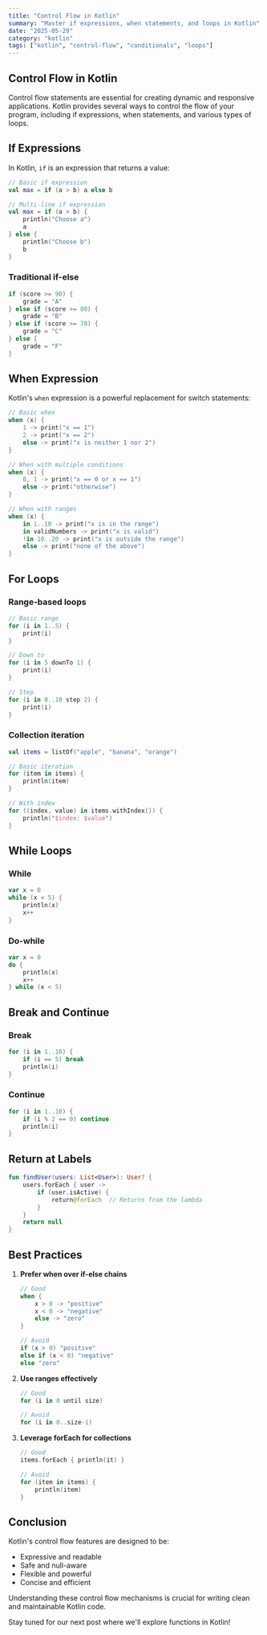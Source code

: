 ```yaml
---
title: "Control Flow in Kotlin"
summary: "Master if expressions, when statements, and loops in Kotlin"
date: "2025-05-29"
category: "kotlin"
tags: ["kotlin", "control-flow", "conditionals", "loops"]
---
```


## Control Flow in Kotlin

Control flow statements are essential for creating dynamic and responsive applications. Kotlin provides several ways to control the flow of your program, including if expressions, when statements, and various types of loops.

## If Expressions

In Kotlin, `if` is an expression that returns a value:

```kotlin
// Basic if expression
val max = if (a > b) a else b

// Multi-line if expression
val max = if (a > b) {
    println("Choose a")
    a
} else {
    println("Choose b")
    b
}
```

### Traditional if-else

```kotlin
if (score >= 90) {
    grade = "A"
} else if (score >= 80) {
    grade = "B"
} else if (score >= 70) {
    grade = "C"
} else {
    grade = "F"
}
```

## When Expression

Kotlin's `when` expression is a powerful replacement for switch statements:

```kotlin
// Basic when
when (x) {
    1 -> print("x == 1")
    2 -> print("x == 2")
    else -> print("x is neither 1 nor 2")
}

// When with multiple conditions
when (x) {
    0, 1 -> print("x == 0 or x == 1")
    else -> print("otherwise")
}

// When with ranges
when (x) {
    in 1..10 -> print("x is in the range")
    in validNumbers -> print("x is valid")
    !in 10..20 -> print("x is outside the range")
    else -> print("none of the above")
}
```

## For Loops

### Range-based loops

```kotlin
// Basic range
for (i in 1..5) {
    print(i)
}

// Down to
for (i in 5 downTo 1) {
    print(i)
}

// Step
for (i in 0..10 step 2) {
    print(i)
}
```

### Collection iteration

```kotlin
val items = listOf("apple", "banana", "orange")

// Basic iteration
for (item in items) {
    println(item)
}

// With index
for ((index, value) in items.withIndex()) {
    println("$index: $value")
}
```

## While Loops

### While

```kotlin
var x = 0
while (x < 5) {
    println(x)
    x++
}
```

### Do-while

```kotlin
var x = 0
do {
    println(x)
    x++
} while (x < 5)
```

## Break and Continue

### Break

```kotlin
for (i in 1..10) {
    if (i == 5) break
    println(i)
}
```

### Continue

```kotlin
for (i in 1..10) {
    if (i % 2 == 0) continue
    println(i)
}
```

## Return at Labels

```kotlin
fun findUser(users: List<User>): User? {
    users.forEach { user ->
        if (user.isActive) {
            return@forEach  // Returns from the lambda
        }
    }
    return null
}
```

## Best Practices

1. **Prefer when over if-else chains**

   ```kotlin
   // Good
   when {
       x > 0 -> "positive"
       x < 0 -> "negative"
       else -> "zero"
   }

   // Avoid
   if (x > 0) "positive"
   else if (x < 0) "negative"
   else "zero"
   ```

2. **Use ranges effectively**

   ```kotlin
   // Good
   for (i in 0 until size)

   // Avoid
   for (i in 0..size-1)
   ```

3. **Leverage forEach for collections**

   ```kotlin
   // Good
   items.forEach { println(it) }

   // Avoid
   for (item in items) {
       println(item)
   }
   ```

## Conclusion

Kotlin's control flow features are designed to be:

- Expressive and readable
- Safe and null-aware
- Flexible and powerful
- Concise and efficient

Understanding these control flow mechanisms is crucial for writing clean and maintainable Kotlin code.

Stay tuned for our next post where we'll explore functions in Kotlin!
